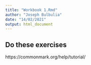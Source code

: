 ```yaml
---
title: "Workbook 1.Rmd"
author: "Joseph Bulbulia"
date: "14/02/2021"
output: html_document
---
```


## Do these exercises

https://commonmark.org/help/tutorial/


